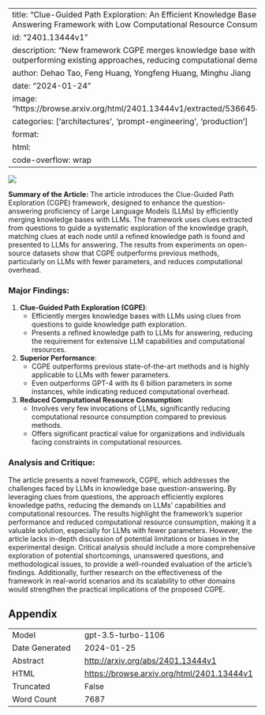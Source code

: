 
---
title: "Clue-Guided Path Exploration: An Efficient Knowledge Base Question-Answering Framework with Low Computational Resource Consumption"
id: "2401.13444v1"
description: "New framework CGPE merges knowledge base with LLM, outperforming existing approaches, reducing computational demands."
author: Dehao Tao, Feng Huang, Yongfeng Huang, Minghu Jiang
date: "2024-01-24"
image: "https://browse.arxiv.org/html/2401.13444v1/extracted/5366454/comparison.png"
categories: ['architectures', 'prompt-engineering', 'production']
format:
  html:
    code-overflow: wrap
---

![](https://browse.arxiv.org/html/2401.13444v1/extracted/5366454/comparison.png)

**Summary of the Article:**
The article introduces the Clue-Guided Path Exploration (CGPE) framework, designed to enhance the question-answering proficiency of Large Language Models (LLMs) by efficiently merging knowledge bases with LLMs. The framework uses clues extracted from questions to guide a systematic exploration of the knowledge graph, matching clues at each node until a refined knowledge path is found and presented to LLMs for answering. The results from experiments on open-source datasets show that CGPE outperforms previous methods, particularly on LLMs with fewer parameters, and reduces computational overhead.

### Major Findings:
1. **Clue-Guided Path Exploration (CGPE)**:
   - Efficiently merges knowledge bases with LLMs using clues from questions to guide knowledge path exploration.
   - Presents a refined knowledge path to LLMs for answering, reducing the requirement for extensive LLM capabilities and computational resources.

2. **Superior Performance**:
   - CGPE outperforms previous state-of-the-art methods and is highly applicable to LLMs with fewer parameters.
   - Even outperforms GPT-4 with its 6 billion parameters in some instances, while indicating reduced computational overhead.

3. **Reduced Computational Resource Consumption**:
   - Involves very few invocations of LLMs, significantly reducing computational resource consumption compared to previous methods.
   - Offers significant practical value for organizations and individuals facing constraints in computational resources.

### Analysis and Critique:
The article presents a novel framework, CGPE, which addresses the challenges faced by LLMs in knowledge base question-answering. By leveraging clues from questions, the approach efficiently explores knowledge paths, reducing the demands on LLMs' capabilities and computational resources. The results highlight the framework's superior performance and reduced computational resource consumption, making it a valuable solution, especially for LLMs with fewer parameters. However, the article lacks in-depth discussion of potential limitations or biases in the experimental design. Critical analysis should include a more comprehensive exploration of potential shortcomings, unanswered questions, and methodological issues, to provide a well-rounded evaluation of the article's findings. Additionally, further research on the effectiveness of the framework in real-world scenarios and its scalability to other domains would strengthen the practical implications of the proposed CGPE.

## Appendix

|          |          |
|----------|----------|
| Model     | gpt-3.5-turbo-1106       |
| Date Generated     | 2024-01-25       |
| Abstract | [http://arxiv.org/abs/2401.13444v1](http://arxiv.org/abs/2401.13444v1)        |
| HTML     | [https://browse.arxiv.org/html/2401.13444v1](https://browse.arxiv.org/html/2401.13444v1)       |
| Truncated       | False       |
| Word Count       | 7687       |
